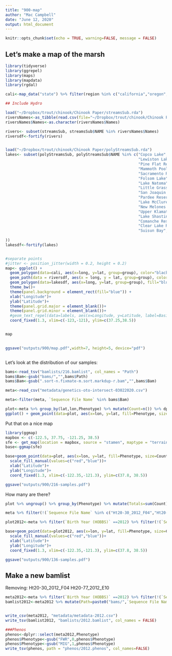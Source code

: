 ```yaml
---
title: "900-map"
author: "Mac Campbell"
date: "June 12, 2020"
output: html_document
---
```


```r
knitr::opts_chunk$set(echo = TRUE, warning=FALSE, message = FALSE)
```

## Let's make a map of the marsh

```r

library(tidyverse)
library(ggrepel)
library(maps)
library(mapdata)
library(rgdal)

cali<-map_data("state") %>% filter(region %in% c("california","oregon","nevada"))

## Include Hydro

load("~/Dropbox/trout/chinook/Chinook Paper/streamsSub.rda")
riversNames<-as_tibble(read.csv(file="~/Dropbox/trout/chinook/Chinook Paper/outputs/toPlot.txt",header=T))
riversNames$Names<-as.character(riversNames$Names)

rivers<- subset(streamsSub, streamsSub$NAME %in% riversNames$Names)
riversdf<-fortify(rivers)                               


load("~/Dropbox/trout/chinook/Chinook Paper/polyStreamsSub.rda")
lakes<- subset(polyStreamsSub, polyStreamsSub$NAME %in% c("Copco Lake", "Iron Gate Reservoir",
                                                          "Lewiston Lake","Clair Engle Lake",
                                                          "Pine Flat Reservoir","Isabella Lake",
                                                          "Mammoth Pool Reservoir","Millerton Lake",
                                                          "Sacramento River","Shasta Lake","Keswick Reservoir", "Lake Britton",
                                                          "Folsom Lake",
                                                          "Lake Natoma","Lake Oroville",
                                                          "Little Grass Valley Reservoir","Lake Almanor",
                                                          "San Joaquin River", "Lake Success","Lake Kaweah",
                                                          "Pardee Reservoir","Don Pedro Reservoir","Hetch Hetchy Reservoir",
                                                          "Lake McClure (Exchequer Reservoir)",
                                                          "New Melones Lake","Tulloch Reservoir",
                                                          "Upper Klamath Lake","John Boyle Reservoir","Agency Lake",
                                                          "Lake Shastina",
                                                          "Comanche Reservoir",
                                                          "Clear Lake Reservoir","Tule Lake Sump",
                                                          "Suisun Bay", "Carquinez Strait"
                                                    
))
lakesdf<-fortify(lakes)


#separate points
#jitter <- position_jitter(width = 0.2, height = 0.2)
map<- ggplot() +
  geom_polygon(data=cali, aes(x=long, y=lat, group=group), color="black", fill="white", alpha=1)+
  geom_path(data = riversdf, aes(x = long, y = lat, group=group), color="blue", size=1)+
  geom_polygon(data=lakesdf, aes(x=long, y=lat, group=group), fill="blue", color="blue", size=2)+
  theme_bw()+
  theme(panel.background = element_rect(fill="blue")) +
  xlab("Longitude")+
  ylab("Latitude")+
  theme(panel.grid.major = element_blank())+
  theme(panel.grid.minor = element_blank())+
  #geom_text_repel(data=labels, aes(x=Longitude, y=Latitude, label=Basin))+
  coord_fixed(1.3, xlim=c(-123,-121), ylim=c(37.25,38.5))


map
  

ggsave("outputs/900/map.pdf",width=7, height=5, device="pdf")



```

Let's look at the distribution of our samples:

```r

bams<-read_tsv("bamlists/216.bamlist", col_names = "Path") 
bams$Bam<-gsub("bams/","",bams$Path)
bams$Bam<-gsub(".sort-n.fixmate-m.sort.markdup-r.bam","",bams$Bam)

meta<-read_csv("metadata/genetics-oto-intersect-03022020.csv")

meta<-filter(meta, `Sequence File Name` %in% bams$Bam)

plot<-meta %>% group_by(lat,lon,Phenotype) %>% mutate(Count=n()) %>% dplyr::select(lat,lon,Phenotype,Count) %>% unique()
ggplot() + geom_point(data=plot, aes(x=lon, y=lat, fill=Phenotype, size=Count), pch=21)
```

Put that on a nice map
```r
library(ggmap)
mapbox <- c(-122.5, 37.75, -121.25, 38.5)
sfe <- get_map(location = mapbox, source = "stamen", maptype = "terrain", zoom = 9)
base<-ggmap(sfe)
```

```r
base+geom_point(data=plot, aes(x=lon, y=lat, fill=Phenotype, size=Count), pch=21, alpha=0.9) +
  scale_fill_manual(values=c("red","blue"))+
  xlab("Latitude")+
  ylab("Longitude")+
  coord_fixed(1.3, xlim=c(-122.35,-121.3), ylim=c(37.8, 38.5))

ggsave("outputs/900/216-samples.pdf")
```

How many are there?
```r
plot %>% ungroup() %>% group_by(Phenotype) %>% mutate(Totals=sum(Count)) %>% dplyr::select(Phenotype, Totals) %>% unique()

meta %>% filter(!(`Sequence File Name` %in% c("Ht20-30_2012_F04","Ht20-77_2012_E10"))) %>% group_by(`Birth Year (HOBBS)`, Phenotype) %>% mutate(Count=n()) %>% dplyr::select(`Birth Year (HOBBS)`, Phenotype, Count) %>% unique() %>% filter(`Birth Year (HOBBS)` == 2012)
```

```r
plot2012<-meta %>% filter(`Birth Year (HOBBS)` ==2012) %>% filter(!(`Sequence File Name` %in% c("Ht20-30_2012_F04","Ht20-77_2012_E10"))) %>% group_by(lat,lon,Phenotype) %>% mutate(Count=n()) %>% dplyr::select(lat,lon,Phenotype,Count) %>% unique()

base+geom_point(data=plot2012, aes(x=lon, y=lat, fill=Phenotype, size=Count), pch=21, alpha=0.9) +
  scale_fill_manual(values=c("red","blue"))+
  xlab("Latitude")+
  ylab("Longitude")+
  coord_fixed(1.3, xlim=c(-122.35,-121.3), ylim=c(37.8, 38.5))

ggsave("outputs/900/136-samples.pdf")
```

## Make a new bamlist
Removing: Ht20-30_2012_F04 Ht20-77_2012_E10
```r
meta2012<-meta %>% filter(`Birth Year (HOBBS)` ==2012) %>% filter(!(`Sequence File Name` %in% c("Ht20-30_2012_F04","Ht20-77_2012_E10")))
bamlist2012<-meta2012 %>% mutate(Path=paste0("bams/",`Sequence File Name`,".sort-n.fixmate-m.sort.markdup-r.bam")) %>% dplyr::select(Path)


write_csv(meta2012, "metadata/metadata-2012.csv")
write_tsv(bamlist2012, "bamlists/2012.bamlist", col_names = FALSE)

###Phenos
phenos<-dplyr::select(meta2012,Phenotype)
phenos$Phenotype<-gsub("FWR",0,phenos$Phenotype)
phenos$Phenotype<-gsub("MIG",1,phenos$Phenotype)
write_tsv(phenos, path = "phenos/2012.phenos", col_names=FALSE)
```


